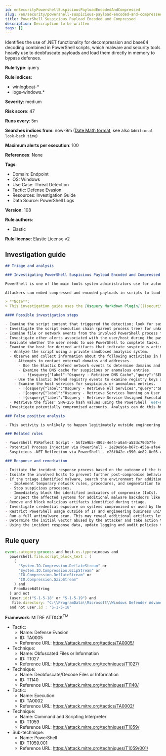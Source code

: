 ```yaml
---
id: enSecurityPowershellSuspiciousPayloadEncodedAndCompressed
slug: /en/security/powershell-suspicious-payload-encoded-and-compressed
title: PowerShell Suspicious Payload Encoded and Compressed
description: Description to be written
tags: []
---
```


<div id="powershell-suspicious-payload-encoded-and-compressed"></div>

Identifies the use of .NET functionality for decompression and base64 decoding combined in PowerShell scripts, which malware and security tools heavily use to deobfuscate payloads and load them directly in memory to bypass defenses.

**Rule type**: query

**Rule indices**:

* winlogbeat-*
* logs-windows.*

**Severity**: medium

**Risk score**: 47

**Runs every**: 5m

**Searches indices from**: now-9m ([Date Math format](((ref))/common-options.html#date-math), see also <DocLink id="enSecurityRulesUiCreate" section="set-the-rules-schedule">`Additional look-back time`</DocLink>)

**Maximum alerts per execution**: 100

**References**: None

**Tags**:

* Domain: Endpoint
* OS: Windows
* Use Case: Threat Detection
* Tactic: Defense Evasion
* Resources: Investigation Guide
* Data Source: PowerShell Logs

**Version**: 108

**Rule authors**:

* Elastic

**Rule license**: Elastic License v2

## Investigation guide

```markdown
## Triage and analysis

### Investigating PowerShell Suspicious Payload Encoded and Compressed

PowerShell is one of the main tools system administrators use for automation, report routines, and other tasks. This makes it available for use in various environments, and creates an attractive way for attackers to execute code.

Attackers can embed compressed and encoded payloads in scripts to load directly into the memory without touching the disk. This strategy can circumvent string and file-based security protections.

> **Note**:
> This investigation guide uses the [Osquery Markdown Plugin](((security-guide))/invest-guide-run-osquery.html) introduced in Elastic Stack version 8.5.0. Older Elastic Stack versions will display unrendered Markdown in this guide.

#### Possible investigation steps

- Examine the script content that triggered the detection; look for suspicious DLL imports, collection or exfiltration capabilities, suspicious functions, encoded or compressed data, and other potentially malicious characteristics.
- Investigate the script execution chain (parent process tree) for unknown processes. Examine their executable files for prevalence, whether they are located in expected locations, and if they are signed with valid digital signatures.
- Examine file or network events from the involved PowerShell process for suspicious behavior.
- Investigate other alerts associated with the user/host during the past 48 hours.
- Evaluate whether the user needs to use PowerShell to complete tasks.
- Examine the host for derived artifacts that indicate suspicious activities:
  - Analyze the script using a private sandboxed analysis system.
  - Observe and collect information about the following activities in both the sandbox and the alert subject host:
    - Attempts to contact external domains and addresses.
      - Use the Elastic Defend network events to determine domains and addresses contacted by the subject process by filtering by the process' `process.entity_id`.
      - Examine the DNS cache for suspicious or anomalous entries.
        - !{osquery{"label":"Osquery - Retrieve DNS Cache","query":"SELECT * FROM dns_cache"}}
    - Use the Elastic Defend registry events to examine registry keys accessed, modified, or created by the related processes in the process tree.
    - Examine the host services for suspicious or anomalous entries.
      - !{osquery{"label":"Osquery - Retrieve All Services","query":"SELECT description, display_name, name, path, pid, service_type, start_type, status, user_account FROM services"}}
      - !{osquery{"label":"Osquery - Retrieve Services Running on User Accounts","query":"SELECT description, display_name, name, path, pid, service_type, start_type, status, user_account FROM services WHERE\nNOT (user_account LIKE '%LocalSystem' OR user_account LIKE '%LocalService' OR user_account LIKE '%NetworkService' OR\nuser_account == null)\n"}}
      - !{osquery{"label":"Osquery - Retrieve Service Unsigned Executables with Virustotal Link","query":"SELECT concat('https://www.virustotal.com/gui/file/', sha1) AS VtLink, name, description, start_type, status, pid,\nservices.path FROM services JOIN authenticode ON services.path = authenticode.path OR services.module_path =\nauthenticode.path JOIN hash ON services.path = hash.path WHERE authenticode.result != 'trusted'\n"}}
  - Retrieve the files' SHA-256 hash values using the PowerShell `Get-FileHash` cmdlet and search for the existence and reputation of the hashes in resources like VirusTotal, Hybrid-Analysis, CISCO Talos, Any.run, etc.
- Investigate potentially compromised accounts. Analysts can do this by searching for login events (for example, 4624) to the target host after the registry modification.

### False positive analysis

- This activity is unlikely to happen legitimately outside engineering or IT business units. As long as the analyst did not identify malware or suspicious activity related to the user or host, this alert can be dismissed.

### Related rules

- PowerShell PSReflect Script - 56f2e9b5-4803-4e44-a0a4-a52dc79d57fe
- Potential Process Injection via PowerShell - 2e29e96a-b67c-455a-afe4-de6183431d0d
- Suspicious .NET Reflection via PowerShell - e26f042e-c590-4e82-8e05-41e81bd822ad

### Response and remediation

- Initiate the incident response process based on the outcome of the triage.
- Isolate the involved hosts to prevent further post-compromise behavior.
- If the triage identified malware, search the environment for additional compromised hosts.
  - Implement temporary network rules, procedures, and segmentation to contain the malware.
  - Stop suspicious processes.
  - Immediately block the identified indicators of compromise (IoCs).
  - Inspect the affected systems for additional malware backdoors like reverse shells, reverse proxies, or droppers that attackers could use to reinfect the system.
- Remove and block malicious artifacts identified during triage.
- Investigate credential exposure on systems compromised or used by the attacker to ensure all compromised accounts are identified. Reset passwords for these accounts and other potentially compromised credentials, such as email, business systems, and web services.
- Restrict PowerShell usage outside of IT and engineering business units using GPOs, AppLocker, Intune, or similar software.
- Run a full antimalware scan. This may reveal additional artifacts left in the system, persistence mechanisms, and malware components.
- Determine the initial vector abused by the attacker and take action to prevent reinfection through the same vector.
- Using the incident response data, update logging and audit policies to improve the mean time to detect (MTTD) and the mean time to respond (MTTR).
```

## Rule query

```js
event.category:process and host.os.type:windows and
  powershell.file.script_block_text : (
    (
      "System.IO.Compression.DeflateStream" or
      "System.IO.Compression.GzipStream" or
      "IO.Compression.DeflateStream" or
      "IO.Compression.GzipStream"
    ) and
    FromBase64String
  ) and not
  (user.id:("S-1-5-18" or "S-1-5-19") and
   file.directory: "C:\\ProgramData\\Microsoft\\Windows Defender Advanced Threat Protection\\Downloads")
  and not user.id : "S-1-5-18"

```

**Framework**: MITRE ATT&CK<sup>TM</sup>

* Tactic:
    * Name: Defense Evasion
    * ID: TA0005
    * Reference URL: https://attack.mitre.org/tactics/TA0005/
* Technique:
    * Name: Obfuscated Files or Information
    * ID: T1027
    * Reference URL: https://attack.mitre.org/techniques/T1027/
* Technique:
    * Name: Deobfuscate/Decode Files or Information
    * ID: T1140
    * Reference URL: https://attack.mitre.org/techniques/T1140/
* Tactic:
    * Name: Execution
    * ID: TA0002
    * Reference URL: https://attack.mitre.org/tactics/TA0002/
* Technique:
    * Name: Command and Scripting Interpreter
    * ID: T1059
    * Reference URL: https://attack.mitre.org/techniques/T1059/
* Sub-technique:
    * Name: PowerShell
    * ID: T1059.001
    * Reference URL: https://attack.mitre.org/techniques/T1059/001/

